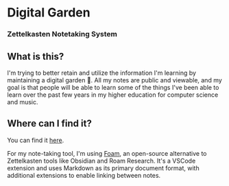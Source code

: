 # Digital Garden

### Zettelkasten Notetaking System

## What is this? 

I'm trying to better retain and utilize the information I'm learning by maintaining a digital garden 🌿. All my notes are public and viewable, and my goal is that people will be able to learn some of the things I've been able to learn over the past few years in my higher education for computer science and music.

## Where can I find it?

You can find it [here](https://renzo-garden.vercel.app/).

For my note-taking tool, I'm using [Foam](https://foambubble.github.io/), an open-source alternative to Zettelkasten tools like Obsidian and Roam Research. It's a VSCode extension and uses Markdown as its primary document format, with additional extensions to enable linking between notes.
